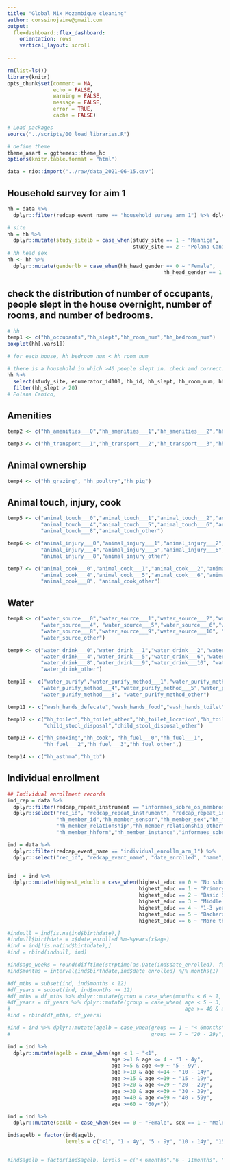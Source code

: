 ```yaml
---
title: "Global Mix Mozambique cleaning"
author: corssinojaime@gmail.com
output: 
  flexdashboard::flex_dashboard:
    orientation: rows
    vertical_layout: scroll
        
---
```



```r
rm(list=ls())
library(knitr)
opts_chunk$set(comment = NA, 
               echo = FALSE, 
               warning = FALSE, 
               message = FALSE, 
               error = TRUE, 
               cache = FALSE)
```


```r
# Load packages
source("../scripts/00_load_libraries.R")

# define theme
theme_asart = ggthemes::theme_hc
options(knitr.table.format = "html") 

data = rio::import("../raw/data_2021-06-15.csv")

```

## Household survey for aim 1
```r

hh = data %>% 
  dplyr::filter(redcap_event_name == "household_survey_arm_1") %>% dplyr::select("rec_id","redcap_repeat_instrument","redcap_repeat_instance","redcap_survey_identifier","site_do_estudo_timestamp", "individual_id","interview_date","enumerator_id100","study_site","aim","hh","site_do_estudo_complete", "informaes_de_agregado_familiar_e_casa_timestamp","hh_id","hoh_id","date_hohconsent","hh_head_gender","hh_head_gender_other", "hh_occupants","hh_slept","hh_room_num","hh_bedroom_num","hh_roof_material","hh_roof_material_other","hh_wall_material", "hh_wall_material_other","hh_ac","hh_fan","hh_amenities___0","hh_amenities___1","hh_amenities___2","hh_amenities___3", "hh_amenities___4","hh_transport___0","hh_transport___1","hh_transport___2","hh_transport___3","hh_transport___4","hh_grazing", "hh_poultry","hh_pig","hh_improvements","animal_touch___0","animal_touch___1","animal_touch___2","animal_touch___3", "animal_touch___4","animal_touch___5","animal_touch___6","animal_touch___7","animal_touch___8","animal_touch_other", "animal_injury___0","animal_injury___1","animal_injury___2","animal_injury___3","animal_injury___4","animal_injury___5", "animal_injury___6","animal_injury___7","animal_injury___8","animal_injury_other","animal_cook___0","animal_cook___1", "animal_cook___2","animal_cook___3","animal_cook___4","animal_cook___5","animal_cook___6","animal_cook___7","animal_cook___8", "animal_cook_other","water_source___0","water_source___1","water_source___2","water_source___3","water_source___4", "water_source___5","water_source___6","water_source___7","water_source___8","water_source___9","water_source___10", "water_source___11","water_source_other","water_drink___0","water_drink___1","water_drink___2","water_drink___3", "water_drink___4","water_drink___5","water_drink___6","water_drink___7","water_drink___8","water_drink___9","water_drink___10", "water_drink___11","water_drink_other","water_purify","water_purify_method___1","water_purify_method___2","water_purify_method___3", "water_purify_method___4","water_purify_method___5","water_purify_method___6","water_purify_method___7","water_purify_method___8", "water_purify_method_other","wash_hands_defecate","wash_hands_food","wash_hands_toilet","hh_toilet","hh_toilet_other", "hh_toilet_location","hh_toilet_location_other","child_stool_disposal","child_stool_disposal_other","hh_smoking","hh_cook", "hh_fuel___0","hh_fuel___1","hh_fuel___2","hh_fuel___3","hh_fuel_other","hh_asthma","hh_tb", "informaes_de_agregado_familiar_e_casa_complete", "informaes_sobre_os_membros_da_famlia_timestamp") %>% dplyr::filter(redcap_repeat_instrument == "")

# site
hh = hh %>% 
  dplyr::mutate(study_sitelb = case_when(study_site == 1 ~ "Manhiça",
                                         study_site == 2 ~ "Polana Caniço")) 
# hh head sex
hh <- hh %>% 
  dplyr::mutate(genderlb = case_when(hh_head_gender == 0 ~ "Female",
                                                   hh_head_gender == 1 ~ "Male"))


```

## check the distribution of number of occupants, people slept in the house overnight, number of rooms, and number of bedrooms.
```r
# hh
temp1 <- c("hh_occupants","hh_slept","hh_room_num","hh_bedroom_num")
boxplot(hh[,vars1])

# for each house, hh_bedroom_num < hh_room_num
```
```r
# there is a household in which >40 people slept in. check amd correct.
hh %>%
  select(study_site, enumerator_id100, hh_id, hh_slept, hh_room_num, hh_bedroom_num) %>%
  filter(hh_slept > 20)
# Polana Canico,
```


## Amenities
```r
temp2 <- c("hh_amenities___0","hh_amenities___1","hh_amenities___2","hh_amenities___3", "hh_amenities___4")

```

```r
temp3 <- c("hh_transport___1","hh_transport___2","hh_transport___3","hh_transport___4")
```
## Animal ownership
```r
temp4 <- c("hh_grazing", "hh_poultry","hh_pig")
```
## Animal touch, injury, cook
```r
temp5 <- c("animal_touch___0","animal_touch___1","animal_touch___2","animal_touch___3",
           "animal_touch___4","animal_touch___5","animal_touch___6","animal_touch___7",
           "animal_touch___8","animal_touch_other")

temp6 <- c("animal_injury___0","animal_injury___1","animal_injury___2","animal_injury___3",
           "animal_injury___4","animal_injury___5","animal_injury___6","animal_injury___7",
           "animal_injury___8","animal_injury_other")

temp7 <- c("animal_cook___0","animal_cook___1","animal_cook___2","animal_cook___3",
           "animal_cook___4","animal_cook___5","animal_cook___6","animal_cook___7",
           "animal_cook___8", "animal_cook_other")

```

## Water
```r
temp8 <- c("water_source___0","water_source___1","water_source___2","water_source___3",
           "water_source___4", "water_source___5","water_source___6","water_source___7",
           "water_source___8","water_source___9","water_source___10", "water_source___11",
           "water_source_other")

temp9 <- c("water_drink___0","water_drink___1","water_drink___2","water_drink___3",
           "water_drink___4","water_drink___5","water_drink___6","water_drink___7",
           "water_drink___8","water_drink___9","water_drink___10", "water_drink___11",
           "water_drink_other")

temp10 <- c("water_purify","water_purify_method___1","water_purify_method___2","water_purify_method___3",
           "water_purify_method___4","water_purify_method___5","water_purify_method___6","water_purify_method___7",
           "water_purify_method___8", "water_purify_method_other")
```

```r
temp11 <- c("wash_hands_defecate","wash_hands_food","wash_hands_toilet")
```

```r
temp12 <- c("hh_toilet","hh_toilet_other","hh_toilet_location","hh_toilet_location_other",
            "child_stool_disposal","child_stool_disposal_other")
```

```r
temp13 <- c("hh_smoking","hh_cook", "hh_fuel___0","hh_fuel___1",
            "hh_fuel___2","hh_fuel___3","hh_fuel_other",)
```

```r
temp14 <- c("hh_asthma","hh_tb")
```

## Individual enrollment
```r
## Individual enrollment records
ind_rep = data %>% 
  dplyr::filter(redcap_repeat_instrument == "informaes_sobre_os_membros_da_famlia") %>% 
  dplyr::select("rec_id", "redcap_repeat_instrument", "redcap_repeat_instance","hh_member_hoh","hh_member_name", 
                "hh_member_id","hh_member_sensor","hh_member_sex","hh_member_sex_outro","hh_member_age",
                "hh_member_relationship","hh_member_relationship_other","share_room","share_bed","cook_food",
                "hh_member_hhform","hh_member_instance","informaes_sobre_os_membros_da_famlia_complete","inscrio_timestamp")

ind = data %>% 
  dplyr::filter(redcap_event_name == "individual_enrollm_arm_1") %>% 
  dplyr::select("rec_id", "redcap_event_name", "date_enrolled", "name", "sensor_id", "sex", "sex_other","birthdate", "age", "read_write", "address", "telephone", "telephone_1", "occupation___0", "occupation___1", "occupation___2", "occupation___3", "occupation___4", "occupation___5", "occupation___6", "occupation___7", "occupation___8", "occupation___9", "occupation_other", "enrolled_school", "highest_educ", "school_level", "transport_use", "hh_resp_exposure", "child", "child_breastfeed", "child_breastfeed2", "child_breastfeed3___1", "child_breastfeed3___2", "child_breastfeed3___3", "child_breastfeed3___4", "child_breastfeed3___5", "child_breastfeed3___6", "child_breastfeed3___7", "child_breastfeed3___8", "child_breastfeed3___9", "child_breastfeed3___10", "child_breastfeed3___11", "child_breastfeed3_other", "num_simbling", "inscrio_complete")


ind  = ind %>% 
  dplyr::mutate(highest_educlb = case_when(highest_educ == 0 ~ "No schooling", 
                                           highest_educ == 1 ~ "Primary School (1-7)", 
                                           highest_educ == 2 ~ "Basic Secondary school (8-10)",
                                           highest_educ == 3 ~ "Middle Secondary (11-12)", 
                                           highest_educ == 4 ~ "1-3 years of college/university", 
                                           highest_educ == 5 ~ "Bacherols",
                                           highest_educ == 6 ~ "More than Bachelors")) ## check spelling, initially "Bacherols"

#indnull = ind[is.na(ind$birthdate),]
#indnull$birthdate = x$date_enrolled %m-%years(x$age)
#ind = ind[!is.na(ind$birthdate),]
#ind = rbind(indnull, ind)

#ind$age_weeks = round(difftime(strptime(as.Date(ind$date_enrolled), format = "%Y-%m-%d"),strptime(ind$birthdate, format = "%Y-%m-%d"),units="weeks"),2)
#ind$months = interval(ind$birthdate,ind$date_enrolled) %/% months(1) 

#df_mths = subset(ind, ind$months < 12)
#df_years = subset(ind, ind$months >= 12)
#df_mths = df_mths %>% dplyr::mutate(group = case_when(months < 6 ~ 1, months >= 6  ~ 2))
#df_years = df_years %>% dplyr::mutate(group = case_when( age < 5 ~ 3, age >= 5 & age < 10 ~ 4, age >= 10 & age < 15 ~ 5, age >= 15 & age < 20 ~ 6, age >= 20 & age < 30 ~ 7, age >= 30 & age < 40 ~ 8,
#                                                         age >= 40 & age < 60 ~ 9, age >= 60 ~ 10))
#ind = rbind(df_mths, df_years)

#ind = ind %>% dplyr::mutate(agelb = case_when(group == 1 ~ "< 6months", group == 2 ~ "6 - 11months", group == 3 ~ "1 - 4y", group == 4 ~ "5 - 9y", group == 5 ~ "10 - 14y", group == 6 ~ "15 - 19y", 
#                                              group == 7 ~ "20 - 29y", group == 8 ~ "30 - 39y", group == 9 ~ "40 - 59y", group == 10 ~ "60y+"))

ind = ind %>% 
  dplyr::mutate(agelb = case_when(age < 1 ~ "<1", 
                                  age >=1 & age <= 4 ~ "1 - 4y", 
                                  age >=5 & age <=9 ~ "5 - 9y", 
                                  age >=10 & age <=14 ~ "10 - 14y", 
                                  age >=15 & age <=19 ~ "15 - 19y", 
                                  age >=20 & age <=29 ~ "20 - 29y", 
                                  age >=30 & age <=39 ~ "30 - 39y", 
                                  age >=40 & age <=59 ~ "40 - 59y", 
                                  age >=60 ~ "60y+"))

ind = ind %>% 
  dplyr::mutate(sexlb = case_when(sex == 0 ~ "Female", sex == 1 ~ "Male"))

ind$agelb = factor(ind$agelb, 
                   levels = c("<1", "1 - 4y", "5 - 9y", "10 - 14y", "15 - 19y", "20 - 29y", "30 - 39y", "40 - 59y", "60y+"))


#ind$agelb = factor(ind$agelb, levels = c("< 6months","6 - 11months", "1 - 4y", "5 - 9y", "10 - 14y", "15 - 19y", "20 - 29y", "30 - 39y", "40 - 59y", "60y+"))
```
